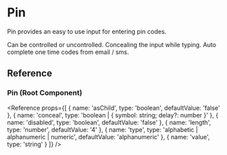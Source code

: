 
# Pin

Pin provides an easy to use input for entering pin codes.

<Showcase name="pin" />

<Features>
	<Feature>Can be controlled or uncontrolled.</Feature>
	<Feature>Concealing the input while typing.</Feature>
	<Feature>Auto complete one time codes from email / sms.</Feature>
</Features>

<Installation name="pin" />

## Reference

### Pin (Root Component)

<Reference
	props={[
		{ name: 'asChild', type: 'boolean', defaultValue: 'false' },
		{
			name: 'conceal',
			type: 'boolean | { symbol: string; delay?: number }'
		},
		{ name: 'disabled', type: 'boolean', defaultValue: 'false' },
		{ name: 'length', type: 'number', defaultValue: '4' },
		{
			name: 'type',
			type: 'alphabetic | alphanumeric | numeric',
			defaultValue: 'alphanumeric'
		},
		{ name: 'value', type: 'string' }
	]}
/>
